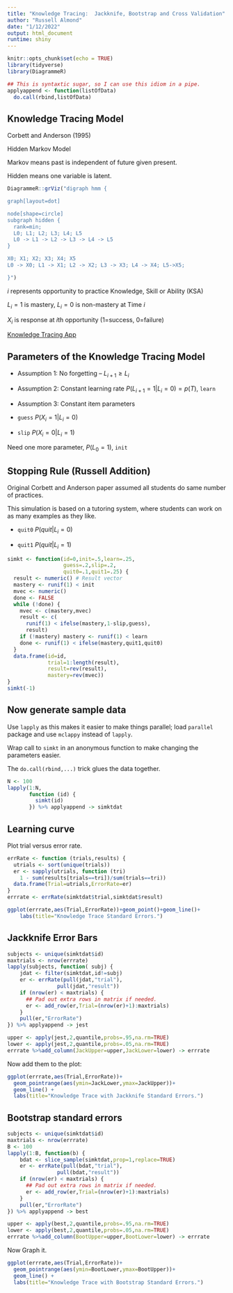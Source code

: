 ```yaml
---
title: "Knowledge Tracing:  Jackknife, Bootstrap and Cross Validation"
author: "Russell Almond"
date: "1/12/2022"
output: html_document
runtime: shiny
---
```


```r
knitr::opts_chunk$set(echo = TRUE)
library(tidyverse)
library(DiagrammeR)

## This is syntaxtic sugar, so I can use this idiom in a pipe.
applyappend <- function(listOfData)
  do.call(rbind,listOfData)


```

## Knowledge Tracing Model

Corbett and Anderson (1995)

Hidden Markov Model

Markov means past is independent of future given present.

Hidden means one variable is latent.

```r
DiagrammeR::grViz("digraph hmm {

graph[layout=dot]

node[shape=circle]
subgraph hidden {
  rank=min;
  L0; L1; L2; L3; L4; L5
  L0 -> L1 -> L2 -> L3 -> L4 -> L5
}

X0; X1; X2; X3; X4; X5
L0 -> X0; L1 -> X1; L2 -> X2; L3 -> X3; L4 -> X4; L5->X5;

}")

```


$i$ represents opportunity to practice Knowledge, Skill or Ability (KSA)

$L_i=1$ is mastery, $L_i=0$ is non-mastery at Time $i$

$X_i$ is response at $i$th opportunity (1=success, 0=failure)

[Knowledge Tracing App](https://catherinesyeh.github.io/bkt-balloon/)

## Parameters of the Knowledge Tracing Model



* Assumption 1:  No forgetting -- $L_{i+1} \ge L_i$

* Assumption 2: Constant learning rate $P(L_{i+1}=1|L_i=0) = p(T)$, `learn`

* Assumption 3: Constant item parameters

 - `guess` $P(X_i=1|L_i=0)$
 
 - `slip` $P(X_i=0|L_i=1)$
 
 Need one more parameter, $P(L_0=1)$, `init`
 
## Stopping Rule (Russell Addition)

Original Corbett and Anderson paper assumed all students do same number of practices.

This simulation is based on a tutoring system, where students can work on as many examples as they like.

- `quit0` $P(quit|L_i=0)$

- `quit1` $P(quit|L_i=1)$

```r

simkt <- function(id=0,init=.5,learn=.25,
                  guess=.2,slip=.2,
                  quit0=.1,quit1=.25) {
  result <- numeric() # Result vector
  mastery <- runif(1) < init
  mvec <- numeric()
  done <- FALSE
  while (!done) {
    mvec <- c(mastery,mvec)
    result <- c(
      runif(1) < ifelse(mastery,1-slip,guess),
      result)
    if (!mastery) mastery <- runif(1) < learn
    done <- runif(1) < ifelse(mastery,quit1,quit0)
  }
  data.frame(id=id,
             trial=1:length(result),
             result=rev(result),
             mastery=rev(mvec))
}
simkt(-1)
```
   
## Now generate sample data

Use `lapply` as this makes it easier to make things parallel;  load `parallel` package and use `mclappy` instead of `lapply`.

Wrap call to `simkt` in an anonymous function to make changing the parameters easier.

The `do.call(rbind,...)` trick glues the data together.

```r
N <- 100
lapply(1:N,
       function (id) {
         simkt(id)
       }) %>% applyappend -> simktdat
```


## Learning curve

Plot trial versus error rate.

```r
errRate <- function (trials,results) {
  utrials <- sort(unique(trials))
  er <- sapply(utrials, function (tri) 
    1 - sum(results[trials==tri])/sum(trials==tri))
  data.frame(Trial=utrials,ErrorRate=er)
}
errrate <- errRate(simktdat$trial,simktdat$result)
```
```r
ggplot(errrate,aes(Trial,ErrorRate))+geom_point()+geom_line()+
    labs(title="Knowledge Trace Standard Errors.")

```

## Jackknife Error Bars

```r
subjects <- unique(simktdat$id)
maxtrials <- nrow(errrate)
lapply(subjects, function( subj) {
    jdat <- filter(simktdat,id!=subj) 
    er <- errRate(pull(jdat,"trial"),
                pull(jdat,"result"))
    if (nrow(er) < maxtrials) {
      ## Pad out extra rows in matrix if needed.
      er <- add_row(er,Trial=(nrow(er)+1):maxtrials)
    }
    pull(er,"ErrorRate")
}) %>% applyappend -> jest

upper <- apply(jest,2,quantile,probs=.95,na.rm=TRUE)
lower <- apply(jest,2,quantile,probs=.05,na.rm=TRUE)
errrate %>%add_column(JackUpper=upper,JackLower=lower) -> errrate
```
  
Now add them to the plot:

```r
ggplot(errrate,aes(Trial,ErrorRate))+
  geom_pointrange(aes(ymin=JackLower,ymax=JackUpper))+
  geom_line() +
  labs(title="Knowledge Trace with Jackknife Standard Errors.")

```

## Bootstrap standard errors

```r
subjects <- unique(simktdat$id)
maxtrials <- nrow(errrate)
B <- 100
lapply(1:B, function(b) {
    bdat <- slice_sample(simktdat,prop=1,replace=TRUE) 
    er <- errRate(pull(bdat,"trial"),
                pull(bdat,"result"))
    if (nrow(er) < maxtrials) {
      ## Pad out extra rows in matrix if needed.
      er <- add_row(er,Trial=(nrow(er)+1):maxtrials)
    }
    pull(er,"ErrorRate")
}) %>% applyappend -> best

upper <- apply(best,2,quantile,probs=.95,na.rm=TRUE)
lower <- apply(best,2,quantile,probs=.05,na.rm=TRUE)
errrate %>%add_column(BootUpper=upper,BootLower=lower) -> errrate
```

Now Graph it.

```r
ggplot(errrate,aes(Trial,ErrorRate))+
  geom_pointrange(aes(ymin=BootLower,ymax=BootUpper))+
  geom_line() +
  labs(title="Knowledge Trace with Bootstrap Standard Errors.")
```



